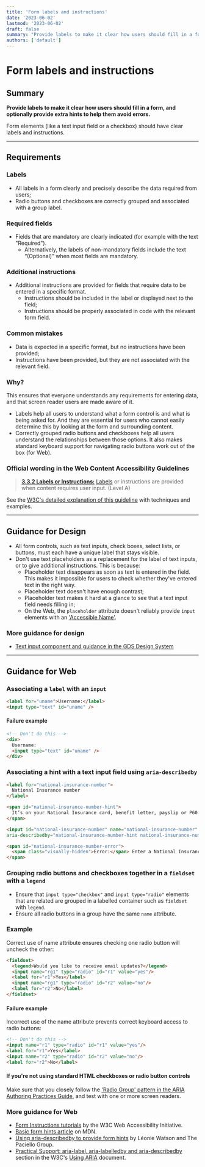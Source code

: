 ```yaml
---
title: 'Form labels and instructions'
date: '2023-06-02'
lastmod: '2023-06-02'
draft: false
summary: "Provide labels to make it clear how users should fill in a form, and optionally provide extra hints to help them avoid errors."
authors: ['default']
---
```


# Form labels and instructions

## Summary

**Provide labels to make it clear how users should fill in a form, and optionally provide extra hints to help them avoid errors.**

Form elements (like a text input field or a checkbox) should have clear labels and instructions.

---

## Requirements

### Labels

* All labels in a form clearly and precisely describe the data required from users;
* Radio buttons and checkboxes are correctly grouped and associated with a group label.

### Required fields

* Fields that are mandatory are clearly indicated (for example with the text "Required").
  * Alternatively, the labels of non-mandatory fields include the text “(Optional)” when most fields are mandatory.

### Additional instructions

* Additional instructions are provided for fields that require data to be entered in a specific format.
  * Instructions should be included in the label or displayed next to the field;
  * Instructions should be properly associated in code with the relevant form field.

### Common mistakes

*   Data is expected in a specific format, but no instructions have been provided;
*   Instructions have been provided, but they are not associated with the relevant field.

### Why?

This ensures that everyone understands any requirements for entering data, and that screen reader users are made aware of it.
* Labels help all users to understand what a form control is and what is being asked for. And they are essential for users who cannot easily determine this by looking at the form and surrounding content.
* Correctly grouped radio buttons and checkboxes help all users understand the relationships between those options. It also makes standard keyboard support for navigating radio buttons work out of the box (for Web).

### Official wording in the Web Content Accessibility Guidelines

> [**3.3.2 Labels or Instructions:**](https://www.w3.org/TR/UNDERSTANDING-WCAG20/minimize-error-cues.html) [Labels](https://www.w3.org/TR/UNDERSTANDING-WCAG20/minimize-error-cues.html#labeldef) or instructions are provided when content requires user input. (Level A)

See the [W3C's detailed explanation of this guideline](https://www.w3.org/TR/UNDERSTANDING-WCAG20/minimize-error-cues.html) with techniques and examples.

---

## Guidance for Design

* All form controls, such as text inputs, check boxes, select lists, or buttons, must each have a unique label that stays visible.
* Don't use text placeholders as a replacement for the label of text inputs, or to give additional instructions. This is because:
  * Placeholder text disappears as soon as text is entered in the field. This makes it impossible for users to check whether they've entered text in the right way.
  * Placeholder text doesn't have enough contrast;
  * Placeholder text makes it hard at a glance to see that a text input field needs filling in;
  * On the Web, the `placeholder` attribute doesn't reliably provide `input` elements with an ['Accessible Name'](/playbook/definitions#accessible-name).

### More guidance for design

* [Text input component and guidance in the GDS Design System](https://design-system.service.gov.uk/components/text-input/#hint-text)

---

## Guidance for Web

### Associating a `label` with an `input`

```html
<label for="uname">Username:</label>
<input type="text" id="uname" />
```

#### Failure example

```html
<!-- Don't do this -->
<div>
  Username:
  <input type="text" id="uname" />
</div>
```

### Associating a hint with a text input field using `aria-describedby`

```html
<label for="national-insurance-number">
  National Insurance number
</label>

<span id="national-insurance-number-hint">
  It’s on your National Insurance card, benefit letter, payslip or P60. For example, ‘QQ 12 34 56 C’.
</span>

<input id="national-insurance-number" name="national-insurance-number" type="text"
aria-describedby="national-insurance-number-hint national-insurance-number-error">

<span id="national-insurance-number-error">
  <span class="visually-hidden">Error:</span> Enter a National Insurance number in the correct format
</span>
```

### Grouping radio buttons and checkboxes together in a `fieldset` with a `legend`

* Ensure that `input type="checkbox"` and `input type="radio"` elements that are related are grouped in a labelled container such as `fieldset` with `legend`.
* Ensure all radio buttons in a group have the same `name` attribute.

### Example

Correct use of name attribute ensures checking one radio button will uncheck the other:

```html
<fieldset>
  <legend>Would you like to receive email updates?</legend>
  <input name="rg1" type="radio" id="r1" value="yes"/>
  <label for="r1">Yes</label>
  <input name="rg1" type="radio" id="r2" value="no"/>
  <label for="r2">No</label>
</fieldset>
```

#### Failure example

Incorrect use of the name attribute prevents correct keyboard access to radio buttons:

```html
<!-- Don't do this -->
<input name="r1" type="radio" id="r1" value="yes"/>
<label for="r1">Yes</label>
<input name="r2" type="radio" id="r2" value="no"/>
<label for="r2">No</label>
```

#### If you're not using standard HTML checkboxes or radio button controls

Make sure that you closely follow the ['Radio Group' pattern in the ARIA Authoring Practices Guide](https://www.w3.org/TR/wai-aria-practices-1.1/#radiobutton), and test with one or more screen readers.

### More guidance for Web

* [Form Instructions tutorials](https://www.w3.org/WAI/tutorials/forms/instructions/) by the W3C Web Accessibility Initiative.
* [Basic form hints article](https://developer.mozilla.org/en-US/docs/Web/Accessibility/ARIA/forms/Basic_form_hints) on MDN.
* [Using aria-describedby to provide form hints](https://www.paciellogroup.com/blog/2014/12/using-aria-describedby-to-provide-helpful-form-hints/) by Léonie Watson and The Paciello Group.
* [Practical Support: aria-label, aria-labelledby and aria-describedby](https://www.w3.org/TR/using-aria/#practical-support-aria-label-aria-labelledby-and-aria-describedby) section in the W3C's [Using ARIA](https://www.w3.org/TR/using-aria/) document.
